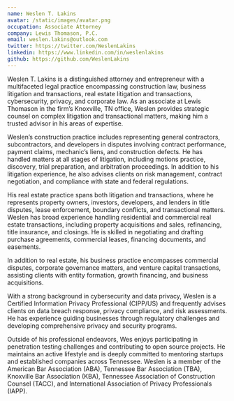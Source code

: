 ```yaml
---
name: Weslen T. Lakins
avatar: /static/images/avatar.png
occupation: Associate Attorney
company: Lewis Thomason, P.C.
email: weslen.lakins@outlook.com
twitter: https://twitter.com/WeslenLakins
linkedin: https://www.linkedin.com/in/weslenlakins
github: https://github.com/WeslenLakins
---
```


Weslen T. Lakins is a distinguished attorney and entrepreneur with a multifaceted legal practice encompassing construction law, business litigation and transactions, real estate litigation and transactions, cybersecurity, privacy, and corporate law. As an associate at Lewis Thomason in the firm’s Knoxville, TN office, Weslen provides strategic counsel on complex litigation and transactional matters, making him a trusted advisor in his areas of expertise.

Weslen’s construction practice includes representing general contractors, subcontractors, and developers in disputes involving contract performance, payment claims, mechanic’s liens, and construction defects. He has handled matters at all stages of litigation, including motions practice, discovery, trial preparation, and arbitration proceedings. In addition to his litigation experience, he also advises clients on risk management, contract negotiation, and compliance with state and federal regulations.

His real estate practice spans both litigation and transactions, where he represents property owners, investors, developers, and lenders in title disputes, lease enforcement, boundary conflicts, and transactional matters. Weslen has broad experience handling residential and commercial real estate transactions, including property acquisitions and sales, refinancing, title insurance, and closings. He is skilled in negotiating and drafting purchase agreements, commercial leases, financing documents, and easements.

In addition to real estate, his business practice encompasses commercial disputes, corporate governance matters, and venture capital transactions, assisting clients with entity formation, growth financing, and business acquisitions.

With a strong background in cybersecurity and data privacy, Weslen is a Certified Information Privacy Professional (CIPP/US) and frequently advises clients on data breach response, privacy compliance, and risk assessments. He has experience guiding businesses through regulatory challenges and developing comprehensive privacy and security programs.

Outside of his professional endeavors, Wes enjoys participating in penetration testing challenges and contributing to open source projects. He maintains an active lifestyle and is deeply committed to mentoring startups and established companies across Tennessee. Weslen is a member of the American Bar Association (ABA), Tennessee Bar Association (TBA), Knoxville Bar Association (KBA), Tennessee Association of Construction Counsel (TACC), and International Association of Privacy Professionals (IAPP).

```

```

